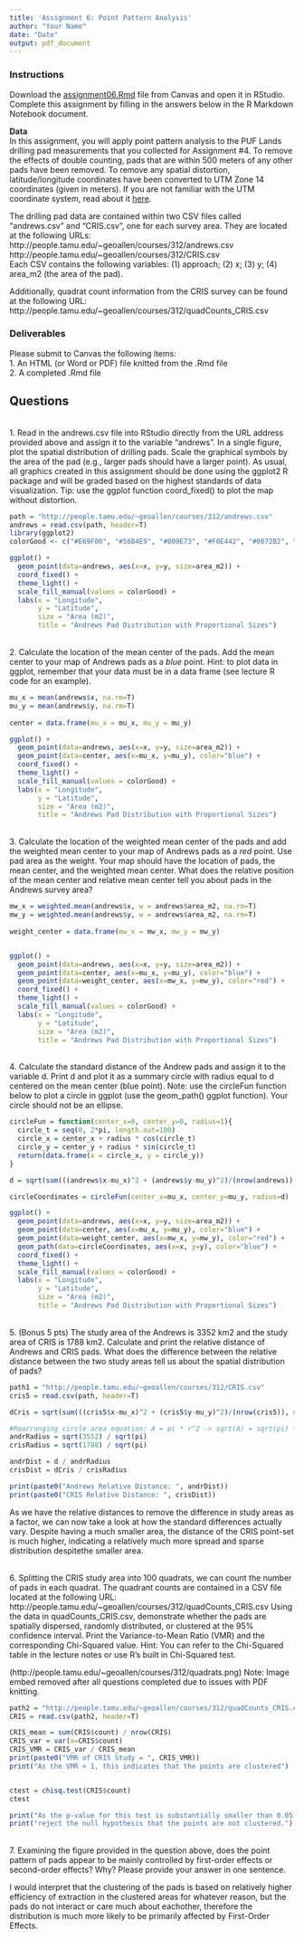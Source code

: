 ---
title: 'Assignment 6: Point Pattern Analysis'
author: "Your Name"
date: "Date"
output: pdf_document
---
  
  
### Instructions
  
Download the [assignment06.Rmd](http://people.tamu.edu/~geoallen/courses/312/assignment06.Rmd) file from Canvas and open it in RStudio. Complete this assignment by filling in the answers below in the R Markdown Notebook document. 
  
**Data**  
In this assignment, you will apply point pattern analysis to the PUF Lands drilling pad measurements that you collected for Assignment #4. To remove the effects of double counting, pads that are within 500 meters of any other pads have been removed. To remove any spatial distortion, latitude/longitude coordinates have been converted to UTM Zone 14 coordinates (given in meters). If you are not familiar with the UTM coordinate system, read about it [here](https://pubs.usgs.gov/fs/2001/0077/report.pdf).  
  
The drilling pad data are contained within two CSV files called "andrews.csv" and "CRIS.csv", one for each survey area.  They are located at the following URLs:  
http://people.tamu.edu/~geoallen/courses/312/andrews.csv  
http://people.tamu.edu/~geoallen/courses/312/CRIS.csv  
Each CSV contains the following variables: (1) approach; (2) x; (3) y; (4) area_m2 (the area of the pad).  
  
Additionally, quadrat count information from the CRIS survey can be found at the following URL: http://people.tamu.edu/~geoallen/courses/312/quadCounts_CRIS.csv 
  
  
### Deliverables  
Please submit to Canvas the following items:  
1. An HTML (or Word or PDF) file knitted from the .Rmd file  
2. A completed .Rmd file  
  
  
## Questions
  
\
1.	Read in the andrews.csv file into RStudio directly from the URL address provided above and assign it to the variable "andrews". In a single figure, plot the spatial distribution of drilling pads. Scale the graphical symbols by the area of the pad (e.g., larger pads should have a larger point). As usual, all graphics created in this assignment should be done using the ggplot2 R package and will be graded based on the highest standards of data visualization. Tip: use the ggplot function coord_fixed() to plot the map without distortion. 
```{r}
path = "http://people.tamu.edu/~geoallen/courses/312/andrews.csv"
andrews = read.csv(path, header=T)
library(ggplot2)
colorGood <- c("#E69F00", "#56B4E9", "#009E73", "#F0E442", "#0072B2", "#D55E00", "#CC79A7", "#999999")

ggplot() +
  geom_point(data=andrews, aes(x=x, y=y, size=area_m2)) + 
  coord_fixed() + 
  theme_light() +
  scale_fill_manual(values = colorGood) +
  labs(x = "Longitude",
       y = "Latitude",
       size = "Area (m2)",
       title = "Andrews Pad Distribution with Proportional Sizes")

```
  
\
2. Calculate the location of the mean center of the pads. Add the mean center to your map of Andrews pads as a *blue* point. Hint: to plot data in ggplot, remember that your data must be in a data frame (see lecture R code for an example).  
```{r}
mu_x = mean(andrews$x, na.rm=T)
mu_y = mean(andrews$y, na.rm=T)
 
center = data.frame(mu_x = mu_x, mu_y = mu_y)

ggplot() +
  geom_point(data=andrews, aes(x=x, y=y, size=area_m2)) + 
  geom_point(data=center, aes(x=mu_x, y=mu_y), color="blue") +
  coord_fixed() + 
  theme_light() +
  scale_fill_manual(values = colorGood) +
  labs(x = "Longitude",
       y = "Latitude",
       size = "Area (m2)",
       title = "Andrews Pad Distribution with Proportional Sizes")

```
  
\
3. Calculate the location of the weighted mean center of the pads and add the weighted mean center to your map of Andrews pads as a *red* point. Use pad area as the weight. Your map should have the location of pads, the mean center, and the weighted mean center. What does the relative position of the mean center and relative mean center tell you about pads in the Andrews survey area?  
```{r}

mw_x = weighted.mean(andrews$x, w = andrews$area_m2, na.rm=T)
mw_y = weighted.mean(andrews$y, w = andrews$area_m2, na.rm=T)
  
weight_center = data.frame(mw_x = mw_x, mw_y = mw_y)


ggplot() +
  geom_point(data=andrews, aes(x=x, y=y, size=area_m2)) + 
  geom_point(data=center, aes(x=mu_x, y=mu_y), color="blue") +
  geom_point(data=weight_center, aes(x=mw_x, y=mw_y), color="red") +
  coord_fixed() + 
  theme_light() +
  scale_fill_manual(values = colorGood) +
  labs(x = "Longitude",
       y = "Latitude",
       size = "Area (m2)",
       title = "Andrews Pad Distribution with Proportional Sizes")

```
  
\
4. Calculate the standard distance of the Andrew pads and assign it to the variable d. Print d and plot it as a summary circle with radius equal to d centered on the mean center (blue point). Note: use the circleFun function below to plot a circle in ggplot (use the geom_path() ggplot function). Your circle should not be an ellipse. 
```{r}
circleFun = function(center_x=0, center_y=0, radius=1){
  circle_t = seq(0, 2*pi, length.out=100)
  circle_x = center_x + radius * cos(circle_t)
  circle_y = center_y + radius * sin(circle_t)
  return(data.frame(x = circle_x, y = circle_y))
}

d = sqrt(sum(((andrews$x-mu_x)^2 + (andrews$y-mu_y)^2)/(nrow(andrews)), na.rm=T))

circleCoordinates = circleFun(center_x=mu_x, center_y=mu_y, radius=d)

ggplot() +
  geom_point(data=andrews, aes(x=x, y=y, size=area_m2)) + 
  geom_point(data=center, aes(x=mu_x, y=mu_y), color="blue") +
  geom_point(data=weight_center, aes(x=mw_x, y=mw_y), color="red") +
  geom_path(data=circleCoordinates, aes(x=x, y=y), color="blue") +
  coord_fixed() + 
  theme_light() +
  scale_fill_manual(values = colorGood) +
  labs(x = "Longitude",
       y = "Latitude",
       size = "Area (m2)",
       title = "Andrews Pad Distribution with Proportional Sizes")

```
  
\
5. (Bonus 5 pts) The study area of the Andrews is 3352 km2 and the study area of CRIS is 1788 km2. Calculate and print the relative distance of Andrews and CRIS pads. What does the difference between the relative distance between the two study areas tell us about the spatial distribution of pads?  
```{r}
path1 = "http://people.tamu.edu/~geoallen/courses/312/CRIS.csv"
cris5 = read.csv(path, header=T)

dCris = sqrt(sum(((cris5$x-mu_x)^2 + (cris5$y-mu_y)^2)/(nrow(cris5)), na.rm=T))

#Rearranging circle area equation: A = pi * r^2 -> sqrt(A) = sqrt(pi) * r -> sqrt(A) / sqrt(pi) = r
andrRadius = sqrt(3552) / sqrt(pi)
crisRadius = sqrt(1788) / sqrt(pi)

andrDist = d / andrRadius
crisDist = dCris / crisRadius

print(paste0("Andrews Relative Distance: ", andrDist))
print(paste0("CRIS Relative Distance: ", crisDist))

```
  As we have the relative distances to remove the difference in study areas as a factor, we can now take a look at how the standard differences actually vary. Despite having a much smaller area, the distance of the CRIS point-set is much higher, indicating a relatively much more spread and sparse distribution despitethe smaller area.
  
  
\
6. Splitting the CRIS study area into 100 quadrats, we can count the number of pads in each quadrat. The quadrant counts are contained in a CSV file located at the following URL: http://people.tamu.edu/~geoallen/courses/312/quadCounts_CRIS.csv Using the data in quadCounts_CRIS.csv, demonstrate whether the pads are spatially dispersed, randomly distributed, or clustered at the 95% confidence interval. Print the Variance-to-Mean Ratio (VMR) and the corresponding Chi-Squared value. Hint: You can refer to the Chi-Squared table in the lecture notes or use R's built in Chi-Squared test. 

(http://people.tamu.edu/~geoallen/courses/312/quadrats.png) 
Note: Image embed removed after all questions completed due to issues with PDF knitting.
```{r}
path2 = "http://people.tamu.edu/~geoallen/courses/312/quadCounts_CRIS.csv"
CRIS = read.csv(path2, header=T)

CRIS_mean = sum(CRIS$count) / nrow(CRIS)
CRIS_var = var(x=CRIS$count)
CRIS_VMR = CRIS_var / CRIS_mean
print(paste0("VMR of CRIS Study = ", CRIS_VMR))
print("As the VMR > 1, this indicates that the points are clustered")


ctest = chisq.test(CRIS$count)
ctest

print("As the p-value for this test is substantially smaller than 0.05, we can ")
print("reject the null hypothesis that the points are not clustered.")
```
  
\
7. Examining the figure provided in the question above, does the point pattern of pads appear to be mainly controlled by first-order effects or second-order effects? Why? Please provide your answer in one sentence. 
  
  I would interpret that the clustering of the pads is based on relatively higher efficiency of extraction in the clustered areas for whatever reason, but the pads do not interact or care much about eachother, therefore the distribution is much more likely to be primarily affected by First-Order Effects. 
  
